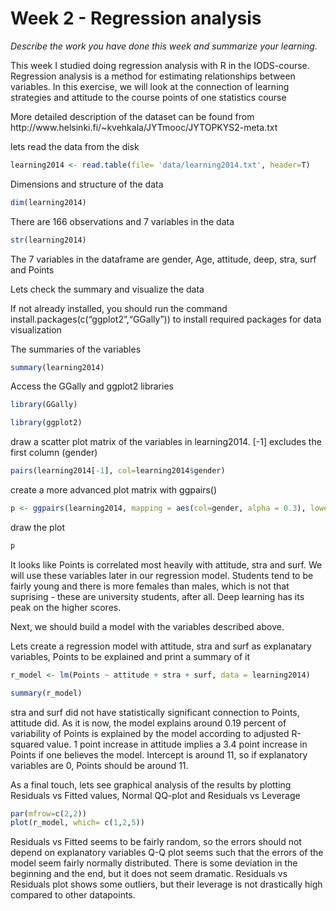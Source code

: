 # Week 2 - Regression analysis

*Describe the work you have done this week and summarize your learning.*

This week I studied doing regression analysis with R in the IODS-course. Regression analysis is a method for estimating relationships between variables. In this exercise, we will look at the connection of learning strategies and attitude to the course points of one statistics course

More detailed description of the dataset can be found from  http://www.helsinki.fi/~kvehkala/JYTmooc/JYTOPKYS2-meta.txt

lets read the data from the disk
```r
learning2014 <- read.table(file= 'data/learning2014.txt', header=T)
```

Dimensions and structure of the data
```r

dim(learning2014)
```

There are 166 observations and 7 variables in the data

```r
str(learning2014)
```

The 7 variables in the dataframe are gender, Age, attitude, deep, stra, surf and Points

Lets check the summary and visualize the data

If not already installed, you should run the command install.packages(c("ggplot2","GGally")) to install required packages for data visualization

The summaries of the variables

```r
summary(learning2014)
```


Access the GGally and ggplot2 libraries
```r
library(GGally)
```
```r
library(ggplot2)
```


draw a scatter plot matrix of the variables in learning2014.
[-1] excludes the first column (gender)
```r
pairs(learning2014[-1], col=learning2014$gender)
```


create a more advanced plot matrix with ggpairs()
```r
p <- ggpairs(learning2014, mapping = aes(col=gender, alpha = 0.3), lower = list(combo = wrap("facethist", bins = 20)))
```

draw the plot

```r
p
```

It looks like Points is correlated most heavily with attitude, stra and surf.
We will use these variables later in our regression model.
Students tend to be fairly young and there is more females than males, which is not that suprising - these are university students, after all.
Deep learning has its peak on the higher scores.

Next, we should build a model with the variables described above.

Lets create a regression model with attitude, stra and surf as explanatary variables, Points to be explained and print a summary of it
```r
r_model <- lm(Points ~ attitude + stra + surf, data = learning2014)
```
```r
summary(r_model)
```

stra and surf did not have statistically significant connection to Points, attitude did. As it is now, the model explains around 0.19 percent of variability of Points is explained by the model according to adjusted R-squared value. 1 point increase in attitude implies a 3.4 point increase in Points if one believes the model. Intercept is around 11, so if explanatory variables are 0, Points should be around 11.


As a final touch, lets see graphical analysis of the results by plotting Residuals vs Fitted values, Normal QQ-plot and Residuals vs Leverage

```r
par(mfrow=c(2,2))
plot(r_model, which= c(1,2,5))
```
Residuals vs Fitted seems to be fairly random, so the errors should not depend on explanatory variables
Q-Q plot seems such that the errors of the model seem fairly normally distributed. There is some deviation in the beginning and the end, but it does not seem dramatic.
Residuals vs Residuals plot shows some outliers, but their leverage is not drastically high compared to other datapoints.
